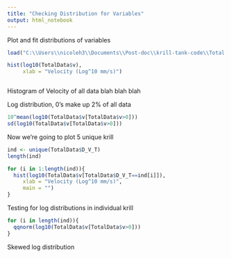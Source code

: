 ```yaml
---
title: "Checking Distribution for Variables"
output: html_notebook
---
```


Plot and fit distributions of variables

```r

load("C:\\Users\\nicoleh3\\Documents\\Post-doc\\krill-tank-code\\Total Data Merged File.Rda")

hist(log10(TotalData$v),
     xlab = "Velocity (Log^10 mm/s)")



```

Histogram of Velocity of all data blah blah blah

Log distribution, 0's make up 2% of all data

```r
10^mean(log10(TotalData$v[TotalData$v>0]))
sd(log10(TotalData$v[TotalData$v>0]))

```
Now we're going to plot 5 unique krill

```r
ind <- unique(TotalData$D_V_T)
length(ind)

for (i in 1:length(ind)){
  hist(log10(TotalData$v[TotalData$D_V_T==ind[i]]),
     xlab = "Velocity (Log^10 mm/s)",
     main = "")
}
```
Testing for log distributions in individual krill

```r
for (i in length(ind)){
  qqnorm(log10(TotalData$v[TotalData$v>0]))
}


```
Skewed log distribution




